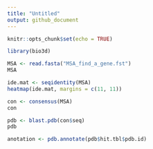 ```yaml
---
title: "Untitled"
output: github_document
---
```


```r
knitr::opts_chunk$set(echo = TRUE)
```

```r
library(bio3d)
```

```r
MSA <- read.fasta("MSA_find_a_gene.fst")
MSA
```

```r
ide.mat <- seqidentity(MSA)
heatmap(ide.mat, margins = c(11, 11))
```

```r
con <- consensus(MSA)
con
```

```r
pdb <- blast.pdb(con$seq)
pdb
```

```r
anotation <- pdb.annotate(pdb$hit.tbl$pdb.id)
```

